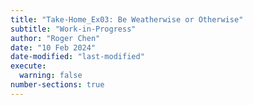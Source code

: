 ```yaml
---
title: "Take-Home_Ex03: Be Weatherwise or Otherwise"
subtitle: "Work-in-Progress"
author: "Roger Chen"
date: "10 Feb 2024"
date-modified: "last-modified"
execute: 
  warning: false
number-sections: true
---
```

